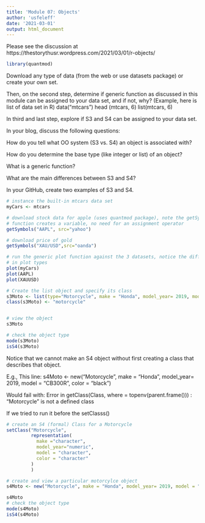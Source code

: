 ```yaml
---
title: 'Module 07: Objects'
author: 'usfeleff'
date: '2021-03-01'
output: html_document
---
```


Please see the discussion at https://thestorythusr.wordpress.com/2021/03/01/r-objects/

```r
library(quantmod)
```
Download any type of data (from the web or use datasets package) or create your own set. 

Then, on the second step, determine if generic function as discussed in this module can be assigned to your data set, and if not, why? (Example, here is list of data set in R)
data("mtcars")
head (mtcars, 6)
list(mtcars, 6)

In third and last step, explore if S3 and S4 can be assigned to your data set.
 
In your blog, discuss the following questions:

How do you tell what OO system (S3 vs. S4) an object is associated with?

How do you determine the base type (like integer or list) of an object?

What is a generic function?

What are the main differences between S3 and S4?

In your GitHub, create two examples of S3 and S4.
```r
# instance the built-in mtcars data set
myCars <- mtcars

# download stock data for apple (uses quantmod package), note the getSymbols()
# function creates a variable, no need for an assignment operator
getSymbols("AAPL", src="yahoo")

# download price of gold
getSymbols("XAU/USD",src="oanda")


```



```r

# run the generic plot function against the 3 datasets, notice the difference
# in plot types
plot(myCars)
plot(AAPL)
plot(XAUUSD)

```


```r
# Create the list object and specify its class
s3Moto <- list(type="Motorcycle", make = "Honda", model_year= 2019, model = "CB300R", color = "black")
class(s3Moto) <- "motorcycle"


# view the object
s3Moto

# check the object type
mode(s3Moto)
isS4(s3Moto)
```

Notice that we cannot make an S4 object without first creating a class that
describes that object.

E.g., This line:
s4Moto <- new("Motorcycle", make = "Honda", model_year= 2019, model = "CB300R", color = "black")

Would fail with:
Error in getClass(Class, where = topenv(parent.frame())) : 
  “Motorcycle” is not a defined class

If we tried to run it before the setClasss()
```r
# create an S4 (formal) Class for a Motorcycle
setClass("Motorcycle",
         representation(
           make ="character",
           model_year="numeric",
           model = "character",
           color = "character"
         )
         )

# create and view a particular motorcylce object
s4Moto <- new("Motorcycle", make = "Honda", model_year= 2019, model = "CB300R", color = "black")

s4Moto
# check the object type
mode(s4Moto)
isS4(s4Moto)
```
